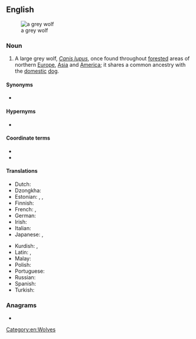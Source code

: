 {{also|gray wolf}}
==English==
{{wikipedia}}
[[File:Canis lupus lupus prague zoo.jpg|thumb|a grey wolf]]

===Noun===
{{en-noun|grey wolves}}

# A large grey wolf, ''[[Canis lupus]]'', once found throughout [[forested]] areas of northern [[Europe]], [[Asia]] and [[America]]; it shares a common ancestry with the [[domestic]] [[dog]].

====Synonyms====
* {{l|en|timber wolf}}

====Hypernyms====
* {{l|en|wolf}}

====Coordinate terms====
* {{l|en|eastern wolf}}
* {{l|en|red wolf}}

====Translations====
{{trans-top|a large grey wolf}}
* Dutch: {{t+|nl|wolf|m}}
* Dzongkha: {{t-needed|dz}}
* Estonian: {{t+|et|hunt}}, {{t|et|hall hunt}}, {{t+|et|susi}}
* Finnish: {{t+|fi|susi}}
* French: {{t|fr|loup commun|m}}, {{t+|fr|loup}}
* German: {{t+|de|Wolf|m}}
* Irish: {{t|ga|faolchú liath|m}}
* Italian: {{t+|it|lupo|m}}
* Japanese: {{t+|ja|タイリクオオカミ|tr=tairiku ōkami}}, {{t+|ja|ハイイロオオカミ|tr=haiiro ōkami}}
{{trans-mid}}
* Kurdish: {{t+|ku|gur}}, {{t+|ku|gurg}}
* Latin: {{t+|la|lupus}}, {{t|la|Canis lupus|m}}
* Malay: {{t|ms|serigala kelabu}}
* Polish: {{t+|pl|wilk szary|m}}
* Portuguese: {{t|pt|lobo cinzento|m}}
* Russian: {{t+|ru|волк|m}}
* Spanish: {{t+|es|lobo|m}}
* Turkish: {{t|tr|boz kurt}}
{{trans-bottom}}

===Anagrams===
* {{anagrams|en|a=efglorwy|wolf-grey}}

[[Category:en:Wolves]]